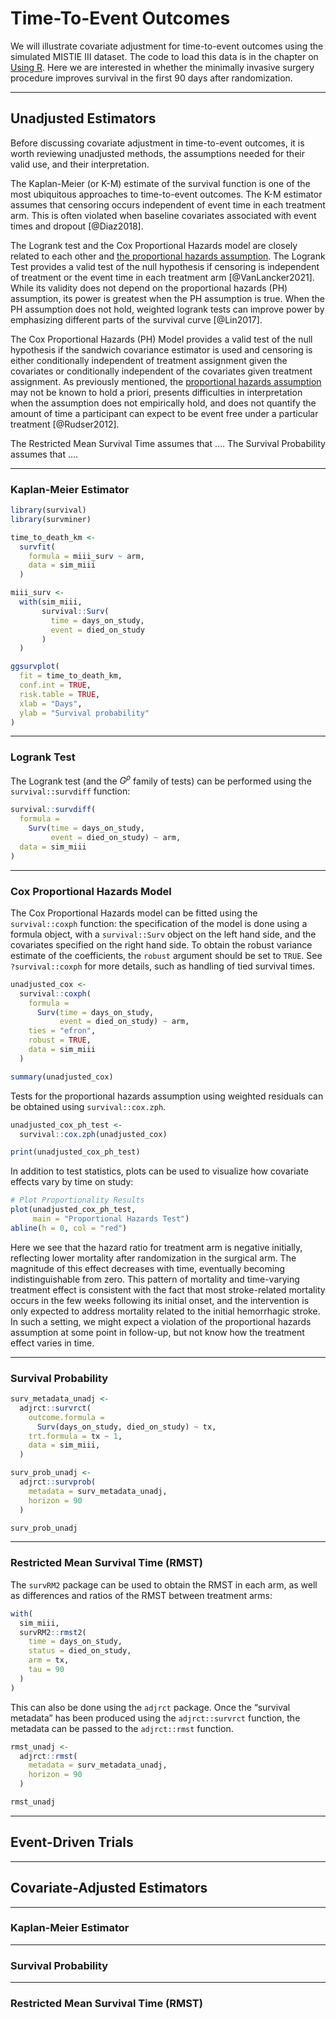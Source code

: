 # Time-To-Event Outcomes {#timetoevent}

We will illustrate covariate adjustment for time-to-event outcomes using the simulated MISTIE III dataset. The code to load this data is in the chapter on [Using R](#Load_MISTIE). Here we are interested in whether the minimally invasive surgery procedure improves survival in the first 90 days after randomization.




--------------------------------------------------------------------------------




## Unadjusted Estimators

Before discussing covariate adjustment in time-to-event outcomes, it is worth reviewing unadjusted methods, the assumptions needed for their valid use, and their interpretation.

The Kaplan-Meier (or K-M) estimate of the survival function is one of the most ubiquitous approaches to time-to-event outcomes. The K-M estimator assumes that censoring occurs independent of event time in each treatment arm. This is often violated when baseline covariates associated with event times and dropout [@Diaz2018].

The Logrank test and the Cox Proportional Hazards model are closely related to each other and [the proportional hazards assumption](#hazard_ratio). The Logrank Test provides a valid test of the null hypothesis if censoring is independent of treatment or the event time in each treatment arm [@VanLancker2021]. While its validity does not depend on the proportional hazards (PH) assumption, its power is greatest when the PH assumption is true. When the PH assumption does not hold, weighted logrank tests can improve power by emphasizing different parts of the survival curve [@Lin2017].

The Cox Proportional Hazards (PH) Model provides a valid test of the null hypothesis if the sandwich covariance estimator is used and censoring is either conditionally independent of treatment assignment given the covariates or conditionally independent of the covariates given treatment assignment. As previously mentioned, the [proportional hazards assumption](#hazard_ratio) may not be known to hold a priori, presents difficulties in interpretation when the assumption does not empirically hold, and does not quantify the amount of time a participant can expect to be event free under a particular treatment [@Rudser2012].

The Restricted Mean Survival Time assumes that $\ldots$.
The Survival Probability assumes that $\ldots$.


--------------------------------------------------------------------------------




### Kaplan-Meier Estimator

```r
library(survival)
library(survminer)

time_to_death_km <-
  survfit(
    formula = miii_surv ~ arm,
    data = sim_miii
  )

miii_surv <- 
  with(sim_miii,
       survival::Surv(
         time = days_on_study,
         event = died_on_study
       )
  )

ggsurvplot(
  fit = time_to_death_km,
  conf.int = TRUE,
  risk.table = TRUE,
  xlab = "Days", 
  ylab = "Survival probability"
)
```




--------------------------------------------------------------------------------




### Logrank Test

The Logrank test (and the $G^{\rho}$ family of tests) can be performed using the `survival::survdiff` function:

```r
survival::survdiff(
  formula =
    Surv(time = days_on_study,
         event = died_on_study) ~ arm,
  data = sim_miii
)
```




--------------------------------------------------------------------------------




### Cox Proportional Hazards Model

The Cox Proportional Hazards model can be fitted using the `survival::coxph` function: the specification of the model is done using a formula object, with a `survival::Surv` object on the left hand side, and the covariates specified on the right hand side. To obtain the robust variance estimate of the coefficients, the `robust` argument should be set to `TRUE`. See `?survival::coxph` for more details, such as handling of tied survival times.

```r
unadjusted_cox <-
  survival::coxph(
    formula =
      Surv(time = days_on_study,
           event = died_on_study) ~ arm,
    ties = "efron",
    robust = TRUE,
    data = sim_miii
  )

summary(unadjusted_cox)
```


Tests for the proportional hazards assumption using weighted residuals can be obtained using `survival::cox.zph`.


```r
unadjusted_cox_ph_test <-
  survival::cox.zph(unadjusted_cox)

print(unadjusted_cox_ph_test)
```


In addition to test statistics, plots can be used to visualize how covariate effects vary by time on study:


```r
# Plot Proportionality Results
plot(unadjusted_cox_ph_test,
     main = "Proportional Hazards Test")
abline(h = 0, col = "red")
```


Here we see that the hazard ratio for treatment arm is negative initially, reflecting lower mortality after randomization in the surgical arm. The magnitude of this effect decreases with time, eventually becoming indistinguishable from zero. This pattern of mortality and time-varying treatment effect is consistent with the fact that most stroke-related mortality occurs in the few weeks following its initial onset, and the intervention is only expected to address mortality related to the initial hemorrhagic stroke. In such a setting, we might expect a violation of the proportional hazards assumption at some point in follow-up, but not know how the treatment effect varies in time.




--------------------------------------------------------------------------------




### Survival Probability


```r
surv_metadata_unadj <-
  adjrct::survrct(
    outcome.formula =
      Surv(days_on_study, died_on_study) ~ tx, 
    trt.formula = tx ~ 1,
    data = sim_miii,
  )
```

```r
surv_prob_unadj <- 
  adjrct::survprob(
    metadata = surv_metadata_unadj,
    horizon = 90
  )
```

```r
surv_prob_unadj
```




--------------------------------------------------------------------------------




### Restricted Mean Survival Time (RMST)

The `survRM2` package can be used to obtain the RMST in each arm, as well as differences and ratios of the RMST between treatment arms:

```r
with(
  sim_miii,
  survRM2::rmst2(
    time = days_on_study,
    status = died_on_study,
    arm = tx,
    tau = 90
  )
)
```


This can also be done using the `adjrct` package. Once the "survival metadata" has been produced using the `adjrct::survrct` function, the metadata can be passed to the `adjrct::rmst` function. 


```r
rmst_unadj <- 
  adjrct::rmst(
    metadata = surv_metadata_unadj,
    horizon = 90
  )
```


```r
rmst_unadj
```




--------------------------------------------------------------------------------




## Event-Driven Trials




--------------------------------------------------------------------------------




## Covariate-Adjusted Estimators




--------------------------------------------------------------------------------




### Kaplan-Meier Estimator




--------------------------------------------------------------------------------




### Survival Probability




--------------------------------------------------------------------------------




### Restricted Mean Survival Time (RMST)




